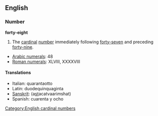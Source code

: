 == English ==
=== Number ===
'''forty-eight'''

#The [[cardinal]] [[number]] immediately following [[forty-seven]] and preceding [[forty-nine]].

*[[w:Arabic Numerals|Arabic numerals]]: 48
*[[w:Roman numerals|Roman numerals]]: XLVIII, XXXXVIII
 
====Translations====
*Italian: quarantaotto
*Latin: duodequinquaginta
*[[Sanskrit]]: (a<u>st</u>acatvaari''m''shat)
*Spanish: cuarenta y ocho

[[Category:English cardinal numbers]]